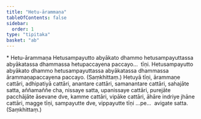 ```yaml
---
title: "Hetu-ārammaṇa"
tableOfContents: false
sidebar:
  order: 1
type: "tipitaka"
basket: "ab"
---
```



<DynamicBreadcrumb />

<Paragraph type="center">
* Hetu-ārammaṇa
</Paragraph>

<Division number="43">

<Paragraph number="1353">
Hetusampayutto abyākato dhammo hetusampayuttassa abyākatassa dhammassa hetupaccayena paccayo…  tīṇi.
</Paragraph>

<Paragraph number="1354">
Hetusampayutto abyākato dhammo hetusampayuttassa abyākatassa dhammassa ārammaṇapaccayena paccayo. (Saṃkhittaṃ.)
</Paragraph>

</Division>
<Division number="44">

<Paragraph number="1355">
Hetuyā tīṇi, ārammaṇe cattāri, adhipatiyā cattāri, anantare cattāri, samanantare cattāri, sahajāte satta, aññamaññe cha, nissaye satta, upanissaye cattāri, purejāte pacchājāte āsevane dve, kamme cattāri, vipāke cattāri, āhāre indriye jhāne cattāri, magge tīṇi, sampayutte dve, vippayutte tīṇi …pe…  avigate satta. (Saṃkhittaṃ.)
</Paragraph>
</Division>